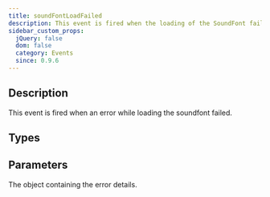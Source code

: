 ```yaml
---
title: soundFontLoadFailed
description: This event is fired when the loading of the SoundFont failed.
sidebar_custom_props:
  jQuery: false
  dom: false
  category: Events
  since: 0.9.6
---
```


<SinceBadge since="0.9.6" />


## Description
This event is fired when an error while loading the soundfont failed.

<EventDescription />

## Types

<TypeTable>
    <TypeRow type="js" name="function(error)" />    
    <TypeRow type="net" name="Action<Error>" />    
    <TypeRow type="android" name="(details: Error) -> Unit" />    
</TypeTable>

## Parameters

<ParameterTable>
    <ParameterRow platform="all" name="details" type="Error">
        The object containing the error details. 
    </ParameterRow>
</ParameterTable>